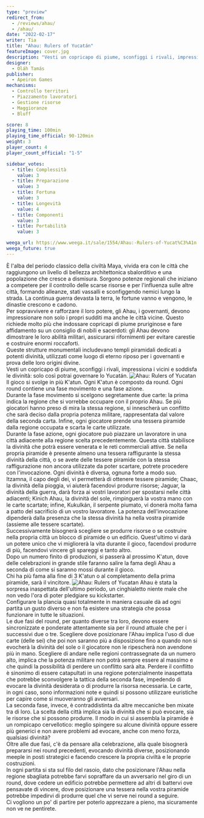 ```yaml
---
type: "preview"
redirect_from:
  - /reviews/ahau/
  - /ahau/
date: "2022-02-17"
writer: Tia
title: "Ahau: Rulers of Yucatán"
featureImage: cover.jpg
description: "Vesti un copricapo di piume, sconfiggi i rivali, impressiona i vicini e soddisfa le divinità"
designer:
  - Oláh Tamás
publisher:
  - Apeiron Games
mechanisms:
  - Controllo territori
  - Piazzamento lavoratori
  - Gestione risorse
  - Maggioranze
  - Bluff

score: 8
playing_time: 100min
playing_time_official: 90-120min
weight: 3
player_count: 4
player_count_official: "1-5"

sidebar_votes:
  - title: Complessità
    value: 3
  - title: Preparazione
    value: 3
  - title: Fortuna
    value: 3
  - title: Longevità
    value: 4
  - title: Componenti
    value: 3
  - title: Portabilità
    value: 3

weega_url: https://www.weega.it/sale/1554/Ahau:-Rulers-of-Yucat%C3%A1n
weega_future: true
---
```


<Setting>
  È l'alba del periodo classico della civiltà Maya, vivida era con le città che
  raggiungono un livello di bellezza architettonica sbalorditivo e una
  popolazione che cresce a dismisura. Sorgono potenze regionali che iniziano a
  competere per il controllo delle scarse risorse e per l'influenza sulle altre
  città, formando alleanze, stati vassalli e sconfiggendo nemici lungo la
  strada. La continua guerra devasta la terra, le fortune vanno e vengono, le
  dinastie crescono e cadono.
  <br />
  Per sopravvivere e rafforzare il loro potere, gli Ahau, i governanti, devono
  impressionare non solo i propri sudditi ma anche le città vicine. Questo
  richiede molto più che indossare copricapi di piume pruriginose e fare
  affidamento su un consiglio di nobili e sacerdoti: gli Ahau devono dimostrare
  le loro abilità militari, assicurarsi rifornimenti per evitare carestie e
  costruire enormi roccaforti.
  <br />
  Queste strutture monumentali includevano templi piramidali dedicati a potenti
  divinità, utilizzati come luogo di eterno riposo per i governanti e prova
  delle loro origini divine.
  <br />
  Vesti un copricapo di piume, sconfiggi i rivali, impressiona i vicini e
  soddisfa le divinità: solo così potrai governare lo Yucatán.
</Setting>

<Spotify playlistId="286yPp8rt4aRmuAuBqPfCr" />

<img src="./game1.jpg" alt="Ahau: Rulers of Yucatan" />

<Rules>
  Il gioco si svolge in più K'atun. Ogni K'atun è composto da round. Ogni round
  contiene una fase movimento e una fase azione.
  <br />
  Durante la fase movimento si scelgono segretamente due carte: la prima indica
  la regione che si vorrebbe occupare con il proprio Ahau. Se più giocatori
  hanno preso di mira la stessa regione, si innescherà un conflitto che sarà
  deciso dalla propria potenza militare, rappresentata dal valore della seconda
  carta. Infine, ogni giocatore prende una tessera piramide dalla regione
  occupata e scarta le carte utilizzate.
  <br />
  Durante la fase azione, ogni giocatore può piazzare un lavoratore in una città
  adiacente alla regione scelta precedentemente. Questa città stabilisce la
  divinità che potrà essere venerata e le reti commerciali attive. Se nella
  propria piramide è presente almeno una tessera raffigurante la stessa divinità
  della città, o se avete delle tessere piramide con la stessa raffigurazione
  non ancora utilizzate da poter scartare, potrete procedere con l'invocazione.
  Ogni divinità è diversa, ognuna forte a modo suo. Itzamna, il capo degli dei,
  vi permetterà di ottenere tessere piramide; Chaac, la divinità della pioggia,
  vi aiuterà facendovi produrre risorse; Jaguar, la divinità della guerra, darà
  forza ai vostri lavoratori per spostarsi nelle città adiacenti; Kinich Ahau,
  la divinità del sole, rimpinguerà la vostra mano con le carte scartate;
  infine, Kukulkán, il serpente piumato, vi donerà molta fama a patto del
  sacrificio di un vostro lavoratore. La potenza dell'invocazione dipenderà
  dalla presenza che la stessa divinità ha nella vostra piramide (assieme alle
  tessere scartate).
  <br />
  Successivamente bisognerà scegliere se produrre risorse o se costruire nella
  propria città un blocco di piramide o un edificio. Quest'ultimo vi darà un
  potere unico che vi migliorerà la vita durante il gioco, facendovi produrre di
  più, facendovi vincere gli spareggi e tanto altro.
  <br />
  Dopo un numero finito di produzioni, si passerà al prossimo K'atun, dove delle
  celebrazioni in grande stile faranno salire la fama degli Ahau a seconda di
  come si saranno mossi durante il gioco.
  <br />
  Chi ha più fama alla fine di 3 K'atun o al completamento della prima piramide,
  sarà il vincitore.
</Rules>

<img src="./game2.jpg" alt="Ahau: Rulers of Yucatan" />

<Feedback>
  Ahau è stata la sorpresa inaspettata dell'ultimo periodo, un cinghialetto
  niente male che non vedo l'ora di poter pledgiare su kickstarter.
  <br />
  Configurare la plancia quasi totalmente in maniera casuale dà ad ogni partita
  un gusto diverso e non fa esistere una strategia che possa funzionare in tutte
  le situazioni.
  <br />
  Le due fasi del round, per quanto diverse tra loro, devono essere
  sincronizzate e ponderate attentamente sia per il round attuale che per i
  successivi due o tre. Scegliere dove posizionare l'Ahau implica l'uso di due
  carte (delle sei) che poi non saranno più a disposizione fino a quando non si
  evocherà la divinità del sole o il giocatore non le ripescherà non avendone
  più in mano. Scegliere di andare nelle regioni contrassegnate da un numero
  alto, implica che la potenza militare non potrà sempre essere al massimo e che
  quindi la possibilità di perdere un conflitto sarà alta. Perdere il conflitto
  è sinonimo di essere catapultati in una regione potenzialmente inaspettata che
  potrebbe sconvolgere la tattica della seconda fase, impedendo di evocare la
  divinità desiderata o di produrre la risorsa necessaria. Le carte, in ogni
  caso, sono informazioni note e quindi si possono utilizzare euristiche per
  capire come si muoveranno gli avversari.
  <br />
  La seconda fase, invece, è contraddistinta da altre meccaniche ben mixate tra
  di loro. La scelta della città implica sia la divinità che si può evocare, sia
  le risorse che si possono produrre. Il modo in cui si assembla la piramide è
  un rompicapo cervellotico: meglio spingere su alcune divinità oppure essere
  più generici e non avere problemi ad evocare, anche con meno forza, qualsiasi
  divinità?
  <br />
  Oltre alle due fasi, c'è da pensare alla celebrazione, alla quale bisognerà
  prepararsi nei round precedenti, evocando divinità diverse, posizionando
  meeple in posti strategici e facendo crescere la propria civiltà e le proprie
  costruzioni.
  <br />
  In ogni partita si sta sul filo del rasoio, dato che posizionare l'Ahau nella
  regione sbagliata potrebbe farvi sopraffare da un avversario nel giro di un
  round, dove cedere un edificio potrebbe permettere ad altri di battervi ove
  pensavate di vincere, dove posizionare una tessera nella vostra piramide
  potrebbe impedirvi di produrre quel che vi serve nei round a seguire.
  <br />
  Ci vogliono un po' di partire per poterlo apprezzare a pieno, ma sicuramente
  non ve ne pentirete.
</Feedback>

<Instagram id="CaEs9Vxjpnd" />
